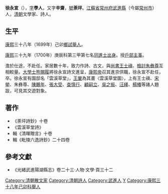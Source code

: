 '''徐永宣'''（{{bd|1674年||1735年|catIdx=Xu徐}}），[[表字|字]]'''學人'''，又字'''辛齋'''，[[號|號]]'''荼坪'''。[[江蘇省|江蘇省]][[常州府|常州府]][[武進縣|武進縣]]（今屬[[常州市|常州市]]）人，[[清朝|清朝]]文學家、詩人。

==生平==
[[康熙|康熙]]三十八年（1699年）己卯[[鄉試|鄉試]][[舉人|舉人]]。

[[康熙|康熙]]三十九年（1700年）庚辰科第三甲第七名[[同進士出身|同進士出身]]。授[[戶部|戶部]][[主事|主事]]。

澹於仕途，不赴任。家居數十年，致力作詩、古文，與[[尚書_(官職)|尚書]][[王士禛|王士禛]]、[[檢討|檢討]][[朱彝尊|朱彝尊]]互相較量。[[大學士|大學士]][[熊賜履|熊賜履]]將徐永宣詩文進呈，[[康熙帝|康熙帝]]召其進京供職，徐永宣不赴任，卒。徐永宣有園邸名「雲溪草堂」，[[王翬|王翬]]為其畫〈雲溪草堂圖〉，上有王士禛、[[宋犖|宋犖]]、朱彝尊、[[陳鵬年|陳鵬年]]、[[張大受_(康熙進士)|張大受]]、[[查慎行|查慎行]]、[[顧嗣立|顧嗣立]]、[[吳之振|吳之振]]、[[汪繹|汪繹]]、[[楊椿_(康熙進士)|楊椿]]等諸人題跋，可見其交遊對象。

==著作==
*《荼坪詩鈔》十卷
*《雲溪草堂詩》
*輯《清暉贈言》十卷
*輯《毗陵六逸詩鈔》二十四卷

==參考文獻==
*《光緒武進陽湖縣志》卷二十三·人物·文學·頁三十二

{{清朝人物小作品}}

{{江左十五子}}
{{康熙三十九年庚辰科殿試金榜}}
{{DEFAULTSORT:X徐}}
[[Category:清朝散文家|Category:清朝散文家]]
[[Category:清朝詩人|Category:清朝詩人]]
[[Category:武進人|Category:武進人]]
[[Category:徐姓|Y]]
[[Category:康熙三十八年己卯科舉人|Category:康熙三十八年己卯科舉人]]